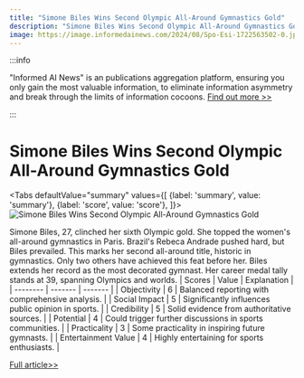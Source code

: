```yaml
---
title: "Simone Biles Wins Second Olympic All-Around Gymnastics Gold"
description: "Simone Biles Wins Second Olympic All-Around Gymnastics Gold"
image: https://image.informedainews.com/2024/08/Spo-Esi-1722563502-0.jpg
---
```



:::info

"Informed AI News" is an publications aggregation platform, ensuring you only gain the most valuable information, to eliminate information asymmetry and break through the limits of information cocoons.  [Find out more >>](/)

:::

# Simone Biles Wins Second Olympic All-Around Gymnastics Gold


<Tabs
	defaultValue="summary"
	values={[
	{label: 'summary', value: 'summary'},
	{label: 'score', value: 'score'},
]}>
<TabItem value="summary">
<img
  src="https://image.informedainews.com/2024/08/Spo-Esi-1722563502-0.jpg"
  alt="Simone Biles Wins Second Olympic All-Around Gymnastics Gold"
/>



Simone Biles, 27, clinched her sixth Olympic gold.
She topped the women's all-around gymnastics in Paris.
Brazil's Rebeca Andrade pushed hard, but Biles prevailed.
This marks her second all-around title, historic in gymnastics.
Only two others have achieved this feat before her.
Biles extends her record as the most decorated gymnast.
Her career medal tally stands at 39, spanning Olympics and worlds.
</TabItem>
<TabItem value="score">
	| Scores     | Value   | Explanation |
	| -------- | ------- | ------- |
	| Objectivity  | 6    | Balanced reporting with comprehensive analysis.    |
	| Social Impact | 5     | Significantly influences public opinion in sports.    |
	| Credibility    | 5    | Solid evidence from authoritative sources.    |
	| Potential    | 4    | Could trigger further discussions in sports communities.    |
	| Practicality    | 3    | Some practicality in inspiring future gymnasts.    |
	| Entertainment Value    | 4    | Highly entertaining for sports enthusiasts.    |
</TabItem>
</Tabs>

[Full article>>](https://www.theguardian.com/sport/article/2024/aug/01/simone-biles-gymnastics-all-around-olympics-paris-result)
